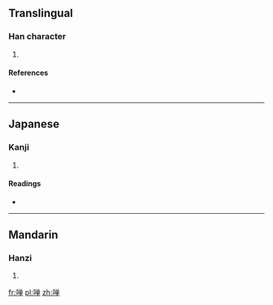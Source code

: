 {{also|嘽}}
==Translingual==

===Han character===
{{Han char|rn=30|rad=口|as=08|sn=11|four=|canj=口金田十 (RCWJ)}}

# {{defn|Han|sort=口08}}

====References====
* {{Han ref|kx=0196.261|hdz=10645.111|uh=5574|ud=21876}}

----

==Japanese==

===Kanji===
{{ja-kanji|grade=|rs=口08}}

# {{defn|Japanese|sort=口08}}

====Readings====
* {{ja-readings|on=[[たん]] (tan), [[せん]] (sen), [[た]] (ta), [[だん]] (dan)|kun=[[あえぐ]] (aegu), [[よろこぶ]] (yorokobu), [[おおい]] (ooi), [[さかん]] (sakan)}}

----

==Mandarin==

===Hanzi===
{{cmn-hanzi|tra=嘽|pin=[[chǎn]] ([[chan3]]), [[tān]] ([[tan1]])|wg=ch'an<sup>3</sup>, t'an<sup>1</sup>}}

# {{defn|Mandarin|sort=口08}}

[[fr:啴]]
[[pl:啴]]
[[zh:啴]]